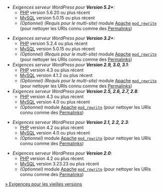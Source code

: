 * ''Exigences serveur WordPress pour '''Version 5.2+''':''
** [[Glossary#PHP|PHP]] version 5.6.20 ou plus récent
** [[Glossary#MySQL|MySQL]] version 5.0.15 ou plus récent
** ''(Optionnel) (Requis pour le multi-site)'' module [[Glossary#Apache|Apache]] <tt>[[Glossary#mod_rewrite|mod_rewrite]]</tt> (pour nettoyer les URIs connu comme des [[Using Permalinks|Permalinks]])
<noinclude>
* ''Exigences serveur WordPress pour '''Version 3.2+''':''
** [[Glossary#PHP|PHP]] version 5.2.4 ou plus récent
** [[Glossary#MySQL|MySQL]] version 5.0.15 ou plus récent
** ''(Optionnel) (Requis pour le multi-site)'' module [[Glossary#Apache|Apache]] <tt>[[Glossary#mod_rewrite|mod_rewrite]]</tt> (pour nettoyer les URIs connu comme des [[Using Permalinks|Permalinks]])
* ''Exigences serveur WordPress pour '''Version 2.9, 3.0, 3.1''':''
** [[Glossary#PHP|PHP]] version 4.3 ou plus récent
** [[Glossary#MySQL|MySQL]] version 4.1.2 ou plus récent
** ''(Optionnel) (Requis pour le multi-site)'' module [[Glossary#Apache|Apache]] <tt>[[Glossary#mod_rewrite|mod_rewrite]]</tt> (pour nettoyer les URIs connu comme des [[Using Permalinks|Permalinks]])
* ''Exigences serveur WordPress pour '''Version 2.5, 2.6, 2.7, 2.8''':''
** [[Glossary#PHP|PHP]] version 4.3 ou plus récent
** [[Glossary#MySQL|MySQL]] version 4.0 ou plus récent
** ''(Optionnel)'' module [[Glossary#Apache|Apache]] <tt>[[Glossary#mod_rewrite|mod_rewrite]]</tt> (pour nettoyer les URIs connu comme des [[Using Permalinks|Permalinks]])

* ''Exigences serveur WordPress pour '''Version 2.1, 2.2, 2.3''':''
** [[Glossary#PHP|PHP]] version 4.2 ou plus récent
** [[Glossary#MySQL|MySQL]] version 4.0 ou plus récent
** ''(Optionnel)'' module [[Glossary#Apache|Apache]] <tt>[[Glossary#mod_rewrite|mod_rewrite]]</tt> (pour nettoyer les URIs connu comme des [[Using Permalinks|Permalinks]])

* ''Exigences serveur WordPress pour '''Version 2.0''':''
** [[Glossary#PHP|PHP]] version 4.2 ou plus récent
** [[Glossary#MySQL|MySQL]] version 3.23.23 ou plus récent
** ''(Optionnel)'' module [[Glossary#Apache|Apache]] <tt>[[Glossary#mod_rewrite|mod_rewrite]]</tt> (pour nettoyer les URIs connu comme des [[Using Permalinks|Permalinks]])

{{Languages|
{{en|Template:Server requirements}}
{{fr|Template:fr:Exigences serveur}}
{{it|Template:it:Requisiti del server}}
{{ja|Template:サーバ要件}}
{{ru|Template:ru:Server_requirements}}
{{tr|Template:tr:Sunucu gereksinimleri}}
}}
</noinclude>
<includeonly>[[Template:Server requirements|&raquo; Exigences pour les vieilles versions]]</includeonly>